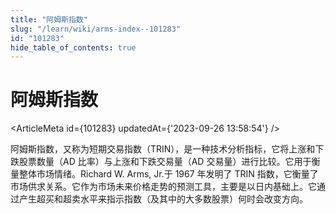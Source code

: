 ```yaml
---
title: "阿姆斯指数"
slug: "/learn/wiki/arms-index--101283"
id: "101283"
hide_table_of_contents: true
---
```



# 阿姆斯指数

<ArticleMeta id={101283} updatedAt={'2023-09-26 13:58:54'} />
<div className='border-solid border-b border-t-0 my-4 border-[var(--ifm-color-gray-300)]' />

阿姆斯指数，又称为短期交易指数（TRIN），是一种技术分析指标，它将上涨和下跌股票数量（AD 比率）与上涨和下跌交易量（AD 交易量）进行比较。它用于衡量整体市场情绪。Richard W. Arms, Jr.于 1967 年发明了 TRIN 指数，它衡量了市场供求关系。它作为市场未来价格走势的预测工具，主要是以日内基础上。它通过产生超买和超卖水平来指示指数（及其中的大多数股票）何时会改变方向。
